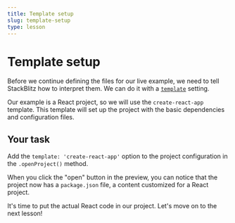 ```yaml
---
title: Template setup
slug: template-setup
type: lesson
---
```


# Template setup

Before we continue defining the files for our live example, we need to tell StackBlitz how to interpret them. We can do it with a [`template`](https://developer.stackblitz.com/platform/api/javascript-sdk-options#projecttemplate) setting. 

Our example is a React project, so we will use the `create-react-app` template. This template will set up the project with the basic dependencies and configuration files.

## Your task

Add the `template: 'create-react-app'` option to the project configuration in the `.openProject()` method.

When you click the "open" button in the preview, you can notice that the project now has a `package.json` file, a content customized for a React project.

It's time to put the actual React code in our project. Let's move on to the next lesson!